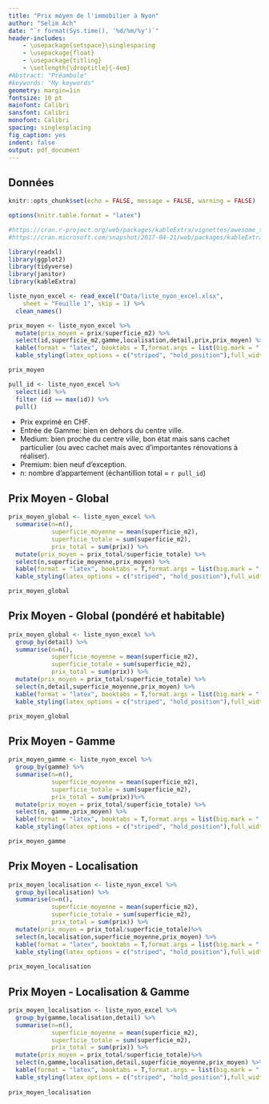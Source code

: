 ```yaml
---
title: "Prix moyen de l'immobilier à Nyon"
author: "Selim Ach"
date: "`r format(Sys.time(), '%d/%m/%y')`"
header-includes:
    - \usepackage{setspace}\singlespacing
    - \usepackage{float}
    - \usepackage{titling}
    - \setlength{\droptitle}{-4em}
#Abstract: "Préambule"
#keywords: "My keywords"
geometry: margin=1in
fontsize: 10 pt
mainfont: Calibri
sansfont: Calibri
monofont: Calibri
spacing: singlesplacing
fig_caption: yes
indent: false
output: pdf_document
---
```


## Données

```r
knitr::opts_chunk$set(echo = FALSE, message = FALSE, warning = FALSE)

options(knitr.table.format = "latex")

#https://cran.r-project.org/web/packages/kableExtra/vignettes/awesome_table_in_html.html
#https://cran.microsoft.com/snapshot/2017-04-21/web/packages/kableExtra/README.html

```

```r
library(readxl)
library(ggplot2)
library(tidyverse)
library(janitor)
library(kableExtra)

```

```r

liste_nyon_excel <- read_excel("Data/liste_nyon_excel.xlsx",
    sheet = "Feuille 1", skip = 1) %>% 
  clean_names()

prix_moyen <- liste_nyon_excel %>% 
  mutate(prix_moyen = prix/superficie_m2) %>% 
  select(id,superficie_m2,gamme,localisation,detail,prix,prix_moyen) %>% 
  kable(format = "latex", booktabs = T,format.args = list(big.mark = "'"),digits = 1) %>%
  kable_styling(latex_options = c("striped", "hold_position"),full_width = F, position="left")

prix_moyen

```

```r

pull_id <- liste_nyon_excel %>% 
  select(id) %>% 
  filter (id == max(id)) %>% 
  pull()

```

- Prix exprimé en CHF.
- Entrée de Gamme: bien en dehors du centre ville.
- Medium: bien proche du centre ville, bon état mais sans cachet particulier (ou avec cachet mais avec d'importantes rénovations à réaliser).
- Premium: bien neuf d'exception.
- n: nombre d'appartement (échantillion total = `r pull_id`)

## Prix Moyen - Global 
```r

prix_moyen_global <- liste_nyon_excel %>% 
  summarise(n=n(),
            superficie_moyenne = mean(superficie_m2),
            superficie_totale = sum(superficie_m2),
            prix_total = sum(prix)) %>% 
  mutate(prix_moyen = prix_total/superficie_totale) %>% 
  select(n,superficie_moyenne,prix_moyen) %>% 
  kable(format = "latex", booktabs = T,format.args = list(big.mark = "'"),digits = 1) %>%
  kable_styling(latex_options = c("striped", "hold_position"),full_width = F, position="left")

prix_moyen_global

```

## Prix Moyen - Global (pondéré et habitable)

```r

prix_moyen_global <- liste_nyon_excel %>% 
  group_by(detail) %>% 
  summarise(n=n(),
            superficie_moyenne = mean(superficie_m2),
            superficie_totale = sum(superficie_m2),
            prix_total = sum(prix)) %>% 
  mutate(prix_moyen = prix_total/superficie_totale) %>% 
  select(n,detail,superficie_moyenne,prix_moyen) %>% 
  kable(format = "latex", booktabs = T,format.args = list(big.mark = "'"),digits = 1) %>%
  kable_styling(latex_options = c("striped", "hold_position"),full_width = F, position="left")

prix_moyen_global

```

## Prix Moyen - Gamme

```r

prix_moyen_gamme <- liste_nyon_excel %>% 
  group_by(gamme) %>% 
  summarise(n=n(),
            superficie_moyenne = mean(superficie_m2),
            superficie_totale = sum(superficie_m2),
            prix_total = sum(prix))%>% 
  mutate(prix_moyen = prix_total/superficie_totale) %>% 
  select(n, gamme,prix_moyen) %>% 
  kable(format = "latex", booktabs = T,format.args = list(big.mark = "'"),digits = 1) %>%
  kable_styling(latex_options = c("striped", "hold_position"),full_width = F, position="left")

prix_moyen_gamme

```

## Prix Moyen - Localisation

```r

prix_moyen_localisation <- liste_nyon_excel %>% 
  group_by(localisation) %>% 
  summarise(n=n(),
            superficie_moyenne = mean(superficie_m2),
            superficie_totale = sum(superficie_m2),
            prix_total = sum(prix)) %>% 
  mutate(prix_moyen = prix_total/superficie_totale)%>% 
  select(n,localisation,superficie_moyenne,prix_moyen) %>% 
  kable(format = "latex", booktabs = T,format.args = list(big.mark = "'"),digits = 1) %>%
  kable_styling(latex_options = c("striped", "hold_position"),full_width = F, position="left")
  
prix_moyen_localisation

```

## Prix Moyen - Localisation & Gamme

```r

prix_moyen_localisation <- liste_nyon_excel %>% 
  group_by(gamme,localisation,detail) %>% 
  summarise(n=n(),
            superficie_moyenne = mean(superficie_m2),
            superficie_totale = sum(superficie_m2),
            prix_total = sum(prix)) %>% 
  mutate(prix_moyen = prix_total/superficie_totale)%>% 
  select(n,gamme,localisation,detail,superficie_moyenne,prix_moyen) %>% 
  kable(format = "latex", booktabs = T,format.args = list(big.mark = "'"),digits = 1) %>%
  kable_styling(latex_options = c("striped", "hold_position"),full_width = F, position="left")
  
prix_moyen_localisation

```

